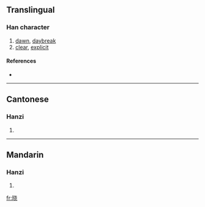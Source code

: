 {{see|曉}}
==Translingual==

===Han character===
{{Han char|rn=72|rad=日|as=06|sn=10|four=|canj=日十心山 (AJPU)}}

# [[dawn]], [[daybreak]]
# [[clear]], [[explicit]]

====References====
* {{Han ref|kx=0495.241|hdz=21507.010|uh=6653|ud=26195}}

----

==Cantonese==

===Hanzi===
{{yue-hanzi|jyut=|y=hiu2}}

# {{defn|Cantonese}}

----

==Mandarin==

===Hanzi===
{{cmn-hanzi|tra=曉|pin=[[xiǎo]] ([[xiao3]])|wg=hsiao<sup>3</sup>}}

# {{defn|Mandarin}}

[[fr:晓]]